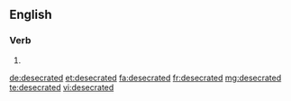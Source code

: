 ==English==

===Verb===
{{head|en}}

# {{en-past of|desecrate}}

[[de:desecrated]]
[[et:desecrated]]
[[fa:desecrated]]
[[fr:desecrated]]
[[mg:desecrated]]
[[te:desecrated]]
[[vi:desecrated]]